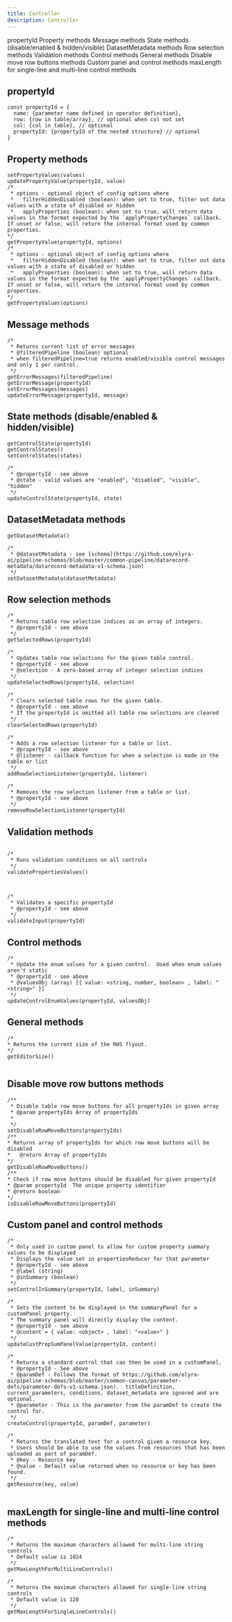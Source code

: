 ```yaml
---
title: Controller
description: Controller
---
```






<AnchorLinks >
 <AnchorLink>propertyId</AnchorLink>
 <AnchorLink>Property methods</AnchorLink>
 <AnchorLink>Message methods</AnchorLink>
 <AnchorLink>State methods (disable/enabled & hidden/visible)</AnchorLink>
 <AnchorLink>DatasetMetadata methods</AnchorLink>
 <AnchorLink>Row selection methods</AnchorLink>
<AnchorLink>Validation methods</AnchorLink>
<AnchorLink>Control methods</AnchorLink>
<AnchorLink>General methods</AnchorLink>
<AnchorLink>Disable move row buttons methods</AnchorLink>
 <AnchorLink>Custom panel and control methods</AnchorLink>
<AnchorLink>maxLength for single-line and multi-line control methods</AnchorLink>


 
</AnchorLinks>


## propertyId

```
const propertyId = {
  name: {parameter name defined in operator definition},
  row: {row in table/array}, // optional when col not set
  col: {col in table}, // optional
  propertyId: {propertyId of the nested structure} // optional
}

```

## Property methods

```
setPropertyValues(values)  
updatePropertyValue(propertyId, value) 
/* 
 * options - optional object of config options where
 *   filterHiddenDisabled (boolean): when set to true, filter out data values with a state of disabled or hidden
 *   applyProperties (boolean): when set to true, will return data values in the format expected by the `applyPropertyChanges` callback. If unset or false, will return the internal format used by common properties.
*/
getPropertyValue(propertyId, options)  
/* 
 * options - optional object of config options where
 *   filterHiddenDisabled (boolean): when set to true, filter out data values with a state of disabled or hidden
 *   applyProperties (boolean): when set to true, will return data values in the format expected by the `applyPropertyChanges` callback. If unset or false, will return the internal format used by common properties.
*/
getPropertyValues(options)  

```


## Message methods

```
/*
 * Returns current list of error messages
 * @filteredPipeline (boolean) optional
 * when filteredPipeline=true returns enabled/visible control messages and only 1 per control.
 */
getErrorMessages(filteredPipeline)
getErrorMessage(propertyId)  
setErrorMessages(messages)  
updateErrorMessage(propertyId, message) 

```


## State methods (disable/enabled & hidden/visible)

```
getControlState(propertyId)
getControlStates()
setControlStates(states)  

/*
 * @propertyId - see above
 * @state - valid values are "enabled", "disabled", "visible", "hidden"
 */
updateControlState(propertyId, state) 

```



## DatasetMetadata methods

```
getDatasetMetadata()

/*
 * @datasetMetadata - see [schema](https://github.com/elyra-ai/pipeline-schemas/blob/master/common-pipeline/datarecord-metadata/datarecord-metadata-v1-schema.json)
 */ 
setDatasetMetadata(datasetMetadata)

```

## Row selection methods

```
/*
 * Returns table row selection indices as an array of integers.
 * @propertyId - see above
 */
getSelectedRows(propertyId)

/*
 * Updates table row selections for the given table control.
 * @propertyId - see above
 * @selection - A zero-based array of integer selection indices
 */
updateSelectedRows(propertyId, selection) 

/*
 * Clears selected table rows for the given table.
 * @propertyId - see above
 * If the propertyId is omitted all table row selections are cleared
 */
clearSelectedRows(propertyId)

/*
 * Adds a row selection listener for a table or list.
 * @propertyId - see above
 * @listener - callback function for when a selection is made in the table or list
 */
addRowSelectionListener(propertyId, listener)

/*
 * Removes the row selection listener from a table or list.
 * @propertyId - see above
 */
removeRowSelectionListener(propertyId)

```

## Validation methods

```

/*
 * Runs validation conditions on all controls
 */
validatePropertiesValues()



/*
 * Validates a specific propertyId
 * @propertyId - see above
 */
validateInput(propertyId)

```


## Control methods

```
/* 
 * Update the enum values for a given control.  Used when enum values aren't static
 * @propertyId - see above
 * @valuesObj (array) [{ value: <string, number, boolean> , label: "<string>" }]
 */
updateControlEnumValues(propertyId, valuesObj)

```





## General methods

```
/*
* Returns the current size of the RHS flyout.
*/
getEditorSize()


```



## Disable move row buttons methods

```
/**
 * Disable table row move buttons for all propertyIds in given array
 * @param propertyIds Array of propertyIds
 *
 */
setDisableRowMoveButtons(propertyIds)
/**
* Returns array of propertyIds for which row move buttons will be disabled
*	@return Array of propertyIds
*/
getDisableRowMoveButtons()
/**
* Check if row move buttons should be disabled for given propertyId
* @param propertyId  The unique property identifier
* @return boolean
*/
isDisableRowMoveButtons(propertyId)

```



## Custom panel and control methods

```
/* 
 * Only used in custom panel to allow for custom property summary values to be displayed
 * Displays the value set in propertiesReducer for that parameter
 * @propertyId - see above
 * @label (string)
 * @inSummary (boolean)
 */
setControlInSummary(propertyId, label, inSummary)

/* 
 * Sets the content to be displayed in the summaryPanel for a customPanel property.
 * The summary panel will directly display the content.
 * @propertyId - see above
 * @content = { value: <object> , label: "<value>" }
 */
updateCustPropSumPanelValue(propertyId, content)

/* 
 * Returns a standard control that can then be used in a customPanel.
 * @propertyId - See above
 * @paramDef - Follows the format of https://github.com/elyra-ai/pipeline-schemas/blob/master/common-canvas/parameter-defs/parameter-defs-v1-schema.json).  titleDefinition, current_parameters, conditions, dataset_metadata are ignored and are optional.   
 * @parameter - This is the parameter from the paramDef to create the control for.  
 */
createControl(propertyId, paramDef, parameter)

/* 
 * Returns the translated text for a control given a resource key. 
 * Users should be able to use the values from resources that has been uploaded as part of paramDef.
 * @key - Resource key
 * @value - Default value returned when no resource or key has been found.
 */
getResource(key, value)


```


## maxLength for single-line and multi-line control methods


```
/*
 * Returns the maximum characters allowed for multi-line string controls
 * Default value is 1024
 */
getMaxLengthForMultiLineControls()

/*
 * Returns the maximum characters allowed for single-line string controls
 * Default value is 128
 */
getMaxLengthForSingleLineControls()

```
